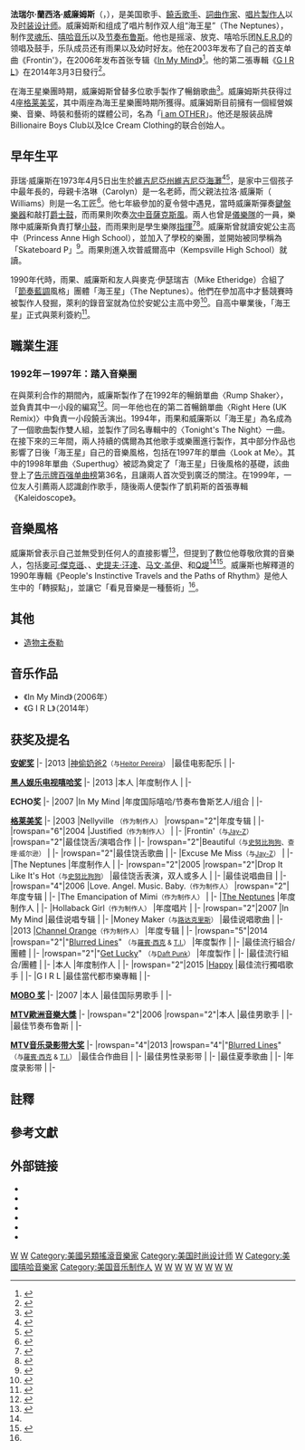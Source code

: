{{Update|time=2020-08-12T17:47:42+00:00}}
{{noteTA
|G1=Show
|G2=Music
|1=zh-hans:弗吉尼亚;zh-hk:維珍尼亞;zh-tw:維吉尼亞;
|2=zh-hans:法瑞尔;zh-tw:菲瑞;
|3=zh-hans:威廉姆斯;zh-tw:威廉斯;
|4=zh-hans:说唱歌手;zh-tw:饒舌歌手
|5=zh-hans:领唱;zh-tw:主唱
}}
{{Infobox musical artist
| name             = 法瑞尔·威廉姆斯
| image            = "Hidden Figures" Screening at NMAAHC (NHQ201612140033) (cropped).jpg
| caption          = 2016年，威廉姆斯在《[[隱藏人物|隱藏人物]]》的首映會紅毯現場
| background       = solo_singer
| alias            = {{hlist|菲董|Pharrell|Skateboard P|Sk8board}}
| birth_name       = 法瑞爾·蘭西洛·威廉姆斯<br/>Pharrell Lanscilo Williams
| birth_date       = {{birth date and age|mf=yes|1973|4|5}}
| birth_place      = {{USA}}[[維珍尼亞州|維珍尼亞州]][[維珍尼亞海灘|維珍尼亞海灘]]
| genre            = {{flatlist|
* [[嘻哈音樂|嘻哈]]
* [[节奏布鲁斯|节奏布鲁斯]]
* [[放克|放克]]
* [[流行_(音樂類型)|流行]]
}}
| occupation       = {{flatlist|
* [[歌手|歌手]]
* [[饒舌歌手|饒舌歌手]]
* [[詞曲作家|詞曲作家]]
* [[音樂製作人|音樂製作人]]
* [[時裝設計師|時裝設計師]]
}}
| spouse           = {{marriage|Helen Lasichanh|October 12, 2013}}
| years_active     = 1992年至今
| label            = {{flatlist|
* [[維京唱片|維京]]
* [[Star_Trak_Entertainment|Star Trak]]
* [[Arista_Records|Arista]]
* [[新視鏡唱片|新視鏡]]
* [[i_am_OTHER|i am OTHER]]
* [[哥倫比亞唱片|哥倫比亞]]
}}
| associated_acts  = {{flatlist|
* [[愛莉安娜·格蘭德|愛莉安娜·格蘭德]]
* [[Child_Rebel_Soldier|Child Rebel Soldier]]
* [[The_Neptunes|The Neptunes]]
* [[N.E.R.D|N.E.R.D]]
* [[傻朋克|傻朋克]]
* [[關·史蒂芬妮|關·史蒂芬妮]]
* [[杰斯|杰斯]]
* [[賈斯汀·提姆布萊克|賈斯汀·提姆布萊克]]
* [[Kelis|Kelis]]
* [[Ol'_Dirty_Bastard|Ol' Dirty Bastard]]
* [[普沙·T|普沙·T]]
* [[羅賓·西克|羅賓·西克]]
* [[史努比狗狗|史努比狗狗]]
* [[T.I.|T.I.]]
* [[Teddy_Riley|Teddy Riley]]
* [[造物主泰勒|造物主泰勒]]
* [[亞瑟小子|亞瑟小子]]
}}
| website          = {{URL|pharrellwilliams.com}}
}}

'''法瑞尔·蘭西洛·威廉姆斯'''（{{lang-en|'''Pharrell Lanscilo Williams'''}}，{{bd|1973年|4月5日||}}），是美国歌手、[[饒舌歌手|饒舌歌手]]、[[詞曲作家|詞曲作家]]、[[音樂製作人|唱片製作人]]以及[[时装设计师|时装设计师]]。威廉姆斯和{{link-en|查德·雨果|Chad Hugo}}组成了唱片制作双人组“海王星”（The Neptunes），制作[[灵魂乐|灵魂乐]]、[[嘻哈音乐|嘻哈音乐]]以及[[节奏布鲁斯|节奏布鲁斯]]。他也是摇滚、放克、嘻哈乐团[[N.E.R.D|N.E.R.D]]的领唱及鼓手，乐队成员还有雨果以及幼时好友{{link-en|谢·海利|Shay Haley}}。他在2003年发布了自己的首支单曲《Frontin'》，在2006年发布首张专辑《[[In_My_Mind|In My Mind]]》<ref>{{cite web|url=http://www.bbc.co.uk/music/artists/149f91ef-1287-46da-9a8e-87fee02f1471|title=BBC Music Pharrell Williams|accessdate=2011-12-11|publisher=BBC|archive-date=2021-03-08|archive-url=https://web.archive.org/web/20210308195415/https://www.bbc.co.uk/music/artists/149f91ef-1287-46da-9a8e-87fee02f1471|dead-url=no}}</ref>。他的第二張專輯《[[G_I_R_L|G I R L]]》在2014年3月3日發行<ref name="iTunes GIRL US">{{cite web |url=https://itunes.apple.com/us/album/g-i-r-l/id823593445 |title=G I R L by Pharrell Williams |publisher=[[iTunes|iTunes]] |accessdate=2014-02-24 |archive-date=2014-02-28 |archive-url=https://web.archive.org/web/20140228200749/https://itunes.apple.com/us/album/g-i-r-l/id823593445 |dead-url=no }}</ref>。

在海王星樂團時期，威廉姆斯曾替多位歌手製作了暢銷歌曲<ref>{{cite news|url=http://www.latimes.com/entertainment/news/music/la-et-nerd-01jun01,0,7745056.story|title=The cool part about being a N.E.R.D.|accessdate=2011-12-11|work=[[洛杉磯時報|Los Angeles Times]]|first=Chris|last=Lee|date=2008-06-01|archive-date=2014-04-13|archive-url=https://web.archive.org/web/20140413011134/http://www.latimes.com/entertainment/news/music/la-et-nerd-01jun01,0,7745056.story|dead-url=no}}</ref>。威廉姆斯共获得过4座[[格莱美奖|格莱美奖]]，其中兩座為海王星樂團時期所獲得。威廉姆斯目前擁有一個經營娛樂、音樂、時裝和藝術的媒體公司，名為「[[i_am_OTHER|i am OTHER]]」。他还是服装品牌Billionaire Boys Club以及Ice Cream Clothing的联合创始人。

==早年生平==
菲瑞·威廉斯在1973年4月5日出生於[[維吉尼亞州|維吉尼亞州]][[維吉尼亞海灘|維吉尼亞海灘]]<ref name="Allmusic">{{cite web|url={{Allmusic|class=artist|id=p281403|pure_url=yes}}|title=Pharrell Williams - Overview|last=Kellman|first=Andy|publisher=Allmusic|accessdate=2009-03-05}}</ref><ref name="The Guardian">{{cite news|url=http://www.guardian.co.uk/music/2005/nov/06/popandrock.pharrellwilliams|title=Just Williams|last=Bainbridge|first=Luke|date=2005-11-05|work=[[The_Guardian|The Guardian]]|publisher=Guardian Media Group|accessdate=2008-12-13|location=London|archive-date=2013-02-18|archive-url=https://web.archive.org/web/20130218041757/http://www.guardian.co.uk/music/2005/nov/06/popandrock.pharrellwilliams|dead-url=no}}</ref>，是家中三個孩子中最年長的，母親卡洛琳（Carolyn）是一名老師，而父親法拉洛·威廉斯（{{sic|Pharaoh|hide=yes}} Williams）則是一名工匠<ref>{{cite web|date=2003-10-13|title=Pharrell Williams|work=[[時人雜誌|People]]|publisher=[[時代雜誌|Time]]|url=http://www.people.com/people/archive/article/0,,20148349,00.html|accessdate=2008-11-28|archive-date=2016-03-03|archive-url=https://web.archive.org/web/20160303210038/http://www.people.com/people/archive/article/0,,20148349,00.html|dead-url=no}}</ref>。他七年級參加的夏令營中遇見{{link-en|查德·雨果|Chad Hugo}}，當時威廉斯彈奏[[鍵盤樂器|鍵盤樂器]]和敲打[[爵士鼓|爵士鼓]]，而雨果則吹奏[[次中音薩克斯風|次中音薩克斯風]]。兩人也曾是[[儀樂隊|儀樂隊]]的一員，樂隊中威廉斯負責打擊[[小鼓|小鼓]]，而雨果則是學生樂隊[[指揮|指揮]]<ref name="Age">{{cite news|url=http://www.theage.com.au/articles/2004/05/12/1084289744331.html|title=Like the song? These guys wrote it|last=Campbell|first=Melissa|date=2004-05-15|work=The Age|publisher=Fairfax Media|accessdate=2007-05-22|location=Melbourne|archive-date=2010-12-02|archive-url=https://web.archive.org/web/20101202073819/http://www.theage.com.au/articles/2004/05/12/1084289744331.html|dead-url=no}}</ref><ref>{{cite news|url=http://query.nytimes.com/gst/fullpage.html?res=9D01E7D9143BF93BA35751C0A9629C8B63&sec=&spon=&pagewanted=all|title=Style; The Sound|last=Frere-Jones|first=Sasha|date=2004-02-08|work=[[紐約時報|The New York Times]]|publisher=[[紐約時報|The New York Times Company]]|accessdate=2009-03-05}}</ref>。威廉斯曾就讀安妮公主高中（Princess Anne High School），並加入了學校的樂團，並開始被同學稱為「Skateboard P」<ref>{{cite news|url=http://articles.latimes.com/2004/feb/08/entertainment/ca-shiver8|title=Virginia is for hip-hop lovers|last=Shiver Jr.|first=Jube|date=2004-02-08|work=[[洛杉磯時報|Los Angeles Times]]|publisher=Tribune Company|accessdate=2009-03-05|archive-date=2011-06-24|archive-url=https://web.archive.org/web/20110624094640/http://articles.latimes.com/2004/feb/08/entertainment/ca-shiver8|dead-url=no}}</ref>。雨果則進入坎普威爾高中（Kempsville High School）就讀。

1990年代時，雨果、威廉斯和友人{{link-en|歇·海利|Shay Haley}}與麥克·伊瑟瑞吉（Mike Etheridge）合組了「[[節奏藍調|節奏藍調]]風格」團體「海王星」（The Neptunes）。他們在參加高中才藝競賽時被製作人{{link-en|泰迪·萊利|Teddy Rilley}}發掘，萊利的錄音室就為位於安妮公主高中旁<ref>{{cite web|url=http://www.yolk.com/v092/chadhugo1.html |title=Chad Hugo: Rock Star |first=Renan |last=Balanga |publisher=Yolk |year=2002 |accessdate=2007-05-22 |deadurl=yes |archiveurl=https://web.archive.org/web/20060508073207/http://www.yolk.com/v092/chadhugo1.html |archivedate=2006-05-08 }}</ref>。自高中畢業後，「海王星」正式與萊利簽約<ref>{{cite web |url=http://www.hiphopgame.com/index2.php3?page=neptunes |title=Chad Hugo Interview |publisher=Sound & Recording |date=2003-12 |accessdate=2007-05-22 |archive-url=https://web.archive.org/web/20130828174901/http://www.hiphopgame.com/index2.php3?page=neptunes |archive-date=2013-08-28 |dead-url=yes }}</ref>。

==職業生涯==
===1992年－1997年：踏入音樂圈===
在與萊利合作的期間內，威廉斯製作了{{link-en|Wreckx-N-Effect}}在1992年的暢銷單曲〈Rump Shaker〉，並負責其中一小段的編寫<ref>{{cite book|last=Kimpel|first=Dan|title=How They Made It|publisher=[[Hal_Leonard_Corporation|Hal Leonard Corporation]]|year=2006|pages=124–125|isbn=0-634-07642-6|url=http://books.google.com/books?id=wDyd16CHUu4C&pg=PA124&dq=pharrell+williams&lr=&as_drrb_is=q&as_minm_is=1&as_miny_is=2009&as_maxm_is=12&as_maxy_is=2009&as_brr=0&as_pt=BOOKS|accessdate=2009-03-21|archive-date=2017-01-18|archive-url=https://web.archive.org/web/20170118082642/https://books.google.com/books?id=wDyd16CHUu4C&pg=PA124&dq=pharrell+williams&lr=&as_drrb_is=q&as_minm_is=1&as_miny_is=2009&as_maxm_is=12&as_maxy_is=2009&as_brr=0&as_pt=BOOKS|dead-url=no}}</ref>。同一年他也在{{link-en|SWV|SWV}}的第二首暢銷單曲〈Right Here (UK Remix)〉中負責一小段饒舌演出。1994年，雨果和威廉斯以「海王星」為名成為了一個歌曲製作雙人組，並製作了{{link-en|Blackstreet|Blackstreet}}同名專輯中的〈Tonight's The Night〉一曲。在接下來的三年間，兩人持續的偶爾為其他歌手或樂團進行製作，其中部分作品也影響了日後「海王星」自己的音樂風格，包括{{link-en|Mase|Mase}}在1997年的單曲〈Look at Me〉。其中{{link-en|N.O.R.E|N.O.R.E}}的1998年單曲〈Superthug〉被認為奠定了「海王星」日後風格的基礎，該曲登上了[[告示牌百强单曲榜|告示牌百强单曲榜]]第36名，且讓兩人首次受到廣泛的關注。在1999年，一位友人引薦兩人認識創作歌手{{link-en|凱莉斯|Kelis}}，隨後兩人便製作了凱莉斯的首張專輯《Kaleidoscope》。

==音樂風格==
威廉斯曾表示自己並無受到任何人的直接影響<ref name="VH1">{{cite web|url=http://www.vh1.com/news/articles/1538022/story.jhtml|title=Pharrell Williams, Accidental Crooner|last=Kondo|first=Toshitaka|work=[[VH1|VH1]]|accessdate=2009-07-06|archive-date=2011-06-23|archive-url=https://web.archive.org/web/20110623054307/http://www.vh1.com/news/articles/1538022/story.jhtml|dead-url=no}}</ref>，但提到了數位他尊敬欣賞的音樂人，包括[[麥可·傑克遜|麥可·傑克遜]]、{{link-en|J Dilla|J Dilla}}、[[史提夫·汪達|史提夫·汪達]]、[[马文·盖伊|马文·盖伊]]、{{link-en| Rakim| Rakim}}和[[Q堤|Q堤]]<ref name="VH1"/><ref name="Rolling Stone">{{cite web|url=http://www.rollingstone.com/news/story/8798649/qa_pharrell_williams|title=Q&A: Pharrell Williams|last=Scaggs|first=Austin|date=2005-11-17|work=[[Rolling_Stone|Rolling Stone]]|publisher=Wenner Media|accessdate=2009-07-06|archive-date=2008-06-19|archive-url=https://web.archive.org/web/20080619110639/http://www.rollingstone.com/news/story/8798649/qa_pharrell_williams|dead-url=yes}}</ref>。威廉斯也解釋道{{link-en|探索一族|A Tribe Called Quest}}的1990年專輯《People's Instinctive Travels and the Paths of Rhythm》是他人生中的「轉捩點」，並讓它「看見音樂是一種藝術」{{NoteTag|原文：Made me see that music was art.}}<ref name="Rolling Stone"/>。

==其他==
*[[造物主泰勒|造物主泰勒]]

==音乐作品==
* 《In My Mind》（2006年）
* 《G I R L》（2014年）

==获奖及提名==

'''[[安妮奖|安妮奖]]'''
{{awards table}}
|-
|2013
|[[神偷奶爸2|神偷奶爸2]]<small>（与[[Heitor_Pereira|Heitor Pereira]]）</small>
|最佳电影配乐
|{{nominated}}
|-
{{end}}

'''[[黑人娱乐电视嘻哈奖|黑人娱乐电视嘻哈奖]]'''
{{awards table}}
|-
|2013
|本人
|年度制作人
|{{pending}}
|-
{{end}}

'''ECHO奖'''
{{awards table}}
|-
|2007
|In My Mind
|年度国际嘻哈/节奏布鲁斯艺人/组合
|{{nominated}}
|-
{{end}}

'''[[格莱美奖|格莱美奖]]'''
{{awards table}}
|-
|2003
|Nellyville <small>（作为制作人）</small>
|rowspan="2"|年度专辑
|{{nom}}
|-
|rowspan="6"|2004
|Justified<small>（作为制作人）</small>
|{{nom}}
|-
|Frontin'<small>（与[[Jay-Z|Jay-Z]]）</small>
|rowspan="2"|最佳饶舌/演唱合作
|{{nom}}
|-
|rowspan="2"|Beautiful<small>（与[[史努比狗狗|史努比狗狗]]、查理·威尔逊）</small>
|{{nom}}
|-
|rowspan="2"|最佳饶舌歌曲
|{{nom}}
|-
|Excuse Me Miss<small>（与[[Jay-Z|Jay-Z]]）</small>
|{{nom}}
|-
|The Neptunes
|年度制作人
|{{won}}
|-
|rowspan="2"|2005
|rowspan="2"|Drop It Like It's Hot<small>（与[[史努比狗狗|史努比狗狗]]）</small>
|最佳饶舌表演，双人或多人
|{{nom}}
|-
|最佳说唱曲目
|{{nom}}
|-
|rowspan="4"|2006
|Love. Angel. Music. Baby.<small>（作为制作人）</small>
|rowspan="2"|年度专辑
|{{nom}}
|-
|The Emancipation of Mimi<small>（作为制作人）</small>
|{{nom}}
|-
|[[The_Neptunes|The Neptunes]]
|年度制作人
|{{nom}}
|-
|Hollaback Girl<small>（作为制作人）</small>
|年度唱片
|{{nom}}
|-
|rowspan="2"|2007
|In My Mind
|最佳说唱专辑
|{{nom}}
|-
|Money Maker<small>（与[[路达克里斯|路达克里斯]]）</small>
|最佳说唱歌曲
|{{won}}
|-
|2013
|[[Channel_Orange|Channel Orange]]<small>（作为制作人）</small>
|年度专辑
|{{nom}} 
|-
|rowspan="5"|2014
|rowspan="2"|"[[Blurred_Lines|Blurred Lines]]" <small>（与[[羅賓·西克|羅賓·西克]] & [[T.I.|T.I.]]）</small>
|年度製作
|{{nom}}
|- 
|最佳流行組合/團體
|{{nom}}
|-
|rowspan="2"|"[[Get_Lucky|Get Lucky]]" <small>（与[[Daft_Punk|Daft Punk]]）</small>
|年度製作
|{{won}}
|-
|最佳流行組合/團體
|{{won}}
|-
|本人
|年度制作人
|{{won}}
|-
|rowspan="2"|2015
|[[Happy|Happy]]
|最佳流行獨唱歌手
|{{won}} 
|-
|G I R L
|最佳當代都市樂專輯
|{{won}} 
|-
{{end}}

'''[[MOBO_奖|MOBO 奖]]'''
{{awards table}}
|-
|2007
|本人
|最佳国际男歌手
|{{nominated}}
|-
{{end}}

'''[[MTV歐洲音樂大獎|MTV歐洲音樂大獎]]'''
{{awards table}}
|-
|rowspan="2"|2006
|rowspan="2"|本人
|最佳男歌手
|{{nominated}}
|-
|最佳节奏布鲁斯
|{{nominated}}
|-
{{end}}

'''[[MTV音乐录影带大奖|MTV音乐录影带大奖]]'''
{{awards table}}
|-
|rowspan="4"|2013
|rowspan="4"|"[[Blurred_Lines|Blurred Lines]]" <small>（与[[羅賓·西克|羅賓·西克]] & [[T.I.|T.I.]]）</small>
|最佳合作曲目
|{{nominated}}
|-
|最佳男性录影带
|{{nominated}}
|-
|最佳夏季歌曲
|{{nominated}}
|-
|年度录影带
|{{nominated}}
|-
{{end}}

==註釋==
{{NoteFoot}}

==參考文獻==
{{Reflist}}

==外部链接==
{{commons category|Pharrell Williams}}
* {{official|http://www.pharrellwilliams.com/}}
* {{IMDb name|1214289}}
* {{Allmusic|artist|mn0000275757}}
* {{facebook|Pharrell}}
* {{twitter|pharrell}}
* {{myspace|pharrell}}
{{Authority control}}

{{DEFAULTSORT:Williams, Pharrell}}

{{美国之声}}
[[Category:美國饒舌歌手|W]]
[[Category:美國搖滾音樂家|W]]
[[Category:美國另類搖滾音樂家|Category:美國另類搖滾音樂家]]
[[Category:美国时尚设计师|Category:美国时尚设计师]]
[[Category:美國放克音樂家|W]]
[[Category:美國嘻哈音樂家|Category:美國嘻哈音樂家]]
[[Category:美国音乐制作人|Category:美国音乐制作人]]
[[Category:美國節奏藍調音樂家|W]]
[[Category:美國創作歌手|W]]
[[Category:葛莱美奖获得者|W]]
[[Category:美国嘻哈歌手|W]]
[[Category:維吉尼亞州人|W]]
[[Category:混音師|W]]
[[Category:科幻小說愛好者|W]]
[[Category:哥倫比亞唱片旗下藝人|W]]